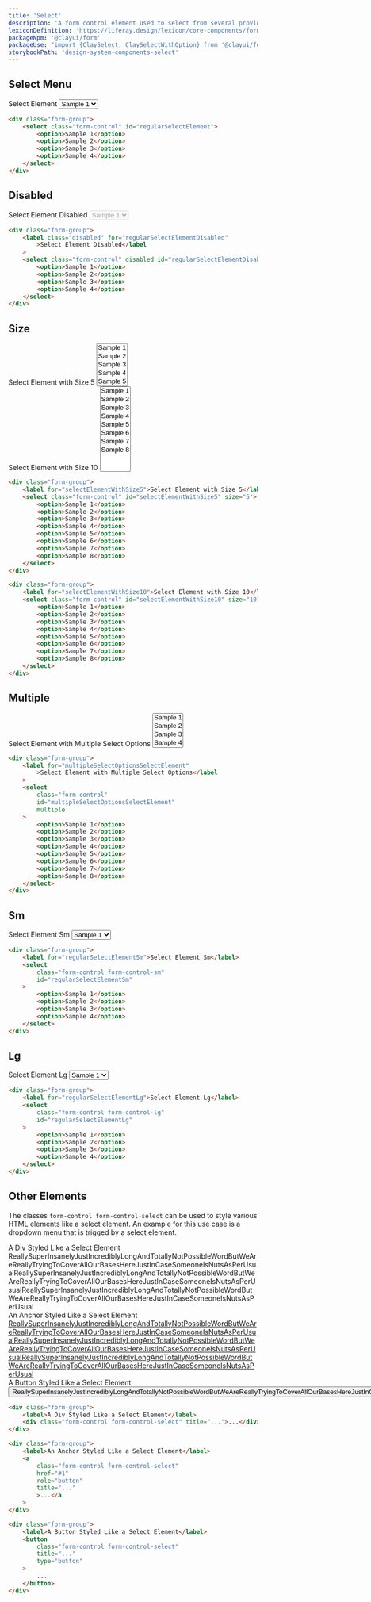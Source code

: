 ```yaml
---
title: 'Select'
description: 'A form control element used to select from several provided options and enter data.'
lexiconDefinition: 'https://liferay.design/lexicon/core-components/forms/selector/'
packageNpm: '@clayui/form'
packageUse: "import {ClaySelect, ClaySelectWithOption} from '@clayui/form';"
storybookPath: 'design-system-components-select'
---
```


## Select Menu

<div className="sheet-example">
	<div className="form-group">
		<label for="regularSelectElement">Select Element</label>
		<select className="form-control" id="regularSelectElement">
			<option>Sample 1</option>
			<option>Sample 2</option>
			<option>Sample 3</option>
			<option>Sample 4</option>
		</select>
	</div>
</div>

```html
<div class="form-group">
	<select class="form-control" id="regularSelectElement">
		<option>Sample 1</option>
		<option>Sample 2</option>
		<option>Sample 3</option>
		<option>Sample 4</option>
	</select>
</div>
```

## Disabled

<div className="sheet-example">
	<div className="form-group">
		<label className="disabled" for="regularSelectElementDisabled">
			Select Element Disabled
		</label>
		<select
			className="form-control"
			disabled
			id="regularSelectElementDisabled"
		>
			<option>Sample 1</option>
			<option>Sample 2</option>
			<option>Sample 3</option>
			<option>Sample 4</option>
		</select>
	</div>
</div>

```html
<div class="form-group">
	<label class="disabled" for="regularSelectElementDisabled"
		>Select Element Disabled</label
	>
	<select class="form-control" disabled id="regularSelectElementDisabled">
		<option>Sample 1</option>
		<option>Sample 2</option>
		<option>Sample 3</option>
		<option>Sample 4</option>
	</select>
</div>
```

## Size

<div className="sheet-example">
	<div className="form-group">
		<label for="selectElementWithSize5">Select Element with Size 5</label>
		<select className="form-control" id="selectElementWithSize5" size="5">
			<option>Sample 1</option>
			<option>Sample 2</option>
			<option>Sample 3</option>
			<option>Sample 4</option>
			<option>Sample 5</option>
			<option>Sample 6</option>
			<option>Sample 7</option>
			<option>Sample 8</option>
		</select>
	</div>
	<div className="form-group">
		<label for="selectElementWithSize10">Select Element with Size 10</label>
		<select className="form-control" id="selectElementWithSize10" size="10">
			<option>Sample 1</option>
			<option>Sample 2</option>
			<option>Sample 3</option>
			<option>Sample 4</option>
			<option>Sample 5</option>
			<option>Sample 6</option>
			<option>Sample 7</option>
			<option>Sample 8</option>
		</select>
	</div>
</div>

```html
<div class="form-group">
	<label for="selectElementWithSize5">Select Element with Size 5</label>
	<select class="form-control" id="selectElementWithSize5" size="5">
		<option>Sample 1</option>
		<option>Sample 2</option>
		<option>Sample 3</option>
		<option>Sample 4</option>
		<option>Sample 5</option>
		<option>Sample 6</option>
		<option>Sample 7</option>
		<option>Sample 8</option>
	</select>
</div>

<div class="form-group">
	<label for="selectElementWithSize10">Select Element with Size 10</label>
	<select class="form-control" id="selectElementWithSize10" size="10">
		<option>Sample 1</option>
		<option>Sample 2</option>
		<option>Sample 3</option>
		<option>Sample 4</option>
		<option>Sample 5</option>
		<option>Sample 6</option>
		<option>Sample 7</option>
		<option>Sample 8</option>
	</select>
</div>
```

## Multiple

<div className="sheet-example">
	<div className="form-group">
		<label for="multipleSelectOptionsSelectElement">
			Select Element with Multiple Select Options
		</label>
		<select
			className="form-control"
			id="multipleSelectOptionsSelectElement"
			multiple
		>
			<option>Sample 1</option>
			<option>Sample 2</option>
			<option>Sample 3</option>
			<option>Sample 4</option>
			<option>Sample 5</option>
			<option>Sample 6</option>
			<option>Sample 7</option>
			<option>Sample 8</option>
		</select>
	</div>
</div>

```html
<div class="form-group">
	<label for="multipleSelectOptionsSelectElement"
		>Select Element with Multiple Select Options</label
	>
	<select
		class="form-control"
		id="multipleSelectOptionsSelectElement"
		multiple
	>
		<option>Sample 1</option>
		<option>Sample 2</option>
		<option>Sample 3</option>
		<option>Sample 4</option>
		<option>Sample 5</option>
		<option>Sample 6</option>
		<option>Sample 7</option>
		<option>Sample 8</option>
	</select>
</div>
```

## Sm

<div className="sheet-example">
	<div className="form-group">
		<label for="regularSelectElementSm">Select Element Sm</label>
		<select
			className="form-control form-control-sm"
			id="regularSelectElementSm"
		>
			<option>Sample 1</option>
			<option>Sample 2</option>
			<option>Sample 3</option>
			<option>Sample 4</option>
		</select>
	</div>
</div>

```html
<div class="form-group">
	<label for="regularSelectElementSm">Select Element Sm</label>
	<select
		class="form-control form-control-sm"
		id="regularSelectElementSm"
	>
		<option>Sample 1</option>
		<option>Sample 2</option>
		<option>Sample 3</option>
		<option>Sample 4</option>
	</select>
</div>
```

## Lg

<div className="sheet-example">
	<div className="form-group">
		<label for="regularSelectElementLg">Select Element Lg</label>
		<select
			className="form-control form-control-lg"
			id="regularSelectElementLg"
		>
			<option>Sample 1</option>
			<option>Sample 2</option>
			<option>Sample 3</option>
			<option>Sample 4</option>
		</select>
	</div>
</div>

```html
<div class="form-group">
	<label for="regularSelectElementLg">Select Element Lg</label>
	<select
		class="form-control form-control-lg"
		id="regularSelectElementLg"
	>
		<option>Sample 1</option>
		<option>Sample 2</option>
		<option>Sample 3</option>
		<option>Sample 4</option>
	</select>
</div>
```

## Other Elements

The classes `form-control form-control-select` can be used to style various HTML elements like a select element. An example for this use case is a dropdown menu that is trigged by a select element.

<div className="sheet-example">
	<div className="form-group">
		<label>A Div Styled Like a Select Element</label>
		<div
			className="form-control form-control-select"
			title="ReallySuperInsanelyJustIncrediblyLongAndTotallyNotPossibleWordButWeAreReallyTryingToCoverAllOurBasesHereJustInCaseSomeoneIsNutsAsPerUsualReallySuperInsanelyJustIncrediblyLongAndTotallyNotPossibleWordButWeAreReallyTryingToCoverAllOurBasesHereJustInCaseSomeoneIsNutsAsPerUsualReallySuperInsanelyJustIncrediblyLongAndTotallyNotPossibleWordButWeAreReallyTryingToCoverAllOurBasesHereJustInCaseSomeoneIsNutsAsPerUsual"
		>
			ReallySuperInsanelyJustIncrediblyLongAndTotallyNotPossibleWordButWeAreReallyTryingToCoverAllOurBasesHereJustInCaseSomeoneIsNutsAsPerUsualReallySuperInsanelyJustIncrediblyLongAndTotallyNotPossibleWordButWeAreReallyTryingToCoverAllOurBasesHereJustInCaseSomeoneIsNutsAsPerUsualReallySuperInsanelyJustIncrediblyLongAndTotallyNotPossibleWordButWeAreReallyTryingToCoverAllOurBasesHereJustInCaseSomeoneIsNutsAsPerUsual
		</div>
	</div>
	<div className="form-group">
		<label>An Anchor Styled Like a Select Element</label>
		<a
			className="form-control form-control-select"
			href="#1"
			role="button"
			title="ReallySuperInsanelyJustIncrediblyLongAndTotallyNotPossibleWordButWeAreReallyTryingToCoverAllOurBasesHereJustInCaseSomeoneIsNutsAsPerUsualReallySuperInsanelyJustIncrediblyLongAndTotallyNotPossibleWordButWeAreReallyTryingToCoverAllOurBasesHereJustInCaseSomeoneIsNutsAsPerUsualReallySuperInsanelyJustIncrediblyLongAndTotallyNotPossibleWordButWeAreReallyTryingToCoverAllOurBasesHereJustInCaseSomeoneIsNutsAsPerUsual"
		>
			ReallySuperInsanelyJustIncrediblyLongAndTotallyNotPossibleWordButWeAreReallyTryingToCoverAllOurBasesHereJustInCaseSomeoneIsNutsAsPerUsualReallySuperInsanelyJustIncrediblyLongAndTotallyNotPossibleWordButWeAreReallyTryingToCoverAllOurBasesHereJustInCaseSomeoneIsNutsAsPerUsualReallySuperInsanelyJustIncrediblyLongAndTotallyNotPossibleWordButWeAreReallyTryingToCoverAllOurBasesHereJustInCaseSomeoneIsNutsAsPerUsual
		</a>
	</div>
	<div className="form-group">
		<label>A Button Styled Like a Select Element</label>
		<button
			className="form-control form-control-select"
			title="ReallySuperInsanelyJustIncrediblyLongAndTotallyNotPossibleWordButWeAreReallyTryingToCoverAllOurBasesHereJustInCaseSomeoneIsNutsAsPerUsualReallySuperInsanelyJustIncrediblyLongAndTotallyNotPossibleWordButWeAreReallyTryingToCoverAllOurBasesHereJustInCaseSomeoneIsNutsAsPerUsualReallySuperInsanelyJustIncrediblyLongAndTotallyNotPossibleWordButWeAreReallyTryingToCoverAllOurBasesHereJustInCaseSomeoneIsNutsAsPerUsual"
			type="button"
		>
			ReallySuperInsanelyJustIncrediblyLongAndTotallyNotPossibleWordButWeAreReallyTryingToCoverAllOurBasesHereJustInCaseSomeoneIsNutsAsPerUsualReallySuperInsanelyJustIncrediblyLongAndTotallyNotPossibleWordButWeAreReallyTryingToCoverAllOurBasesHereJustInCaseSomeoneIsNutsAsPerUsualReallySuperInsanelyJustIncrediblyLongAndTotallyNotPossibleWordButWeAreReallyTryingToCoverAllOurBasesHereJustInCaseSomeoneIsNutsAsPerUsual
		</button>
	</div>
</div>

```html
<div class="form-group">
	<label>A Div Styled Like a Select Element</label>
	<div class="form-control form-control-select" title="...">...</div>
</div>

<div class="form-group">
	<label>An Anchor Styled Like a Select Element</label>
	<a
		class="form-control form-control-select"
		href="#1"
		role="button"
		title="..."
		>...</a
	>
</div>

<div class="form-group">
	<label>A Button Styled Like a Select Element</label>
	<button
		class="form-control form-control-select"
		title="..."
		type="button"
	>
		...
	</button>
</div>
```
